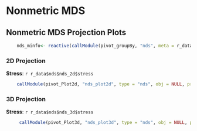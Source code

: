 
# Nonmetric MDS

## Nonmetric MDS Projection Plots

```r
    nds_minfo<- reactive(callModule(pivot_groupBy, "nds", meta = r_data$meta))
```

### 2D Projection

**Stress**: `r r_data$nds$nds_2d$stress`

```r
    callModule(pivot_Plot2d, "nds_plot2d", type = "nds", obj = NULL, proj = as.data.frame(r_data$nds$nds_2d$points), minfo = nds_minfo())
```

### 3D Projection

**Stress**: `r r_data$nds$nds_3d$stress`

```r
     callModule(pivot_Plot3d, "nds_plot3d", type = "nds", obj = NULL, proj = as.data.frame(r_data$nds$nds_3d$points), minfo = nds_minfo())
```


